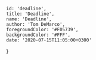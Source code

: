 

    id: 'deadline',
    title: 'Deadline',
    name: 'Deadline',
    author: 'Tom DeMarco',
    foregroundColor: '#F05739',
    backgroundColor: '#FFF',
    date: '2020-07-15T11:05:00+0300'
}


